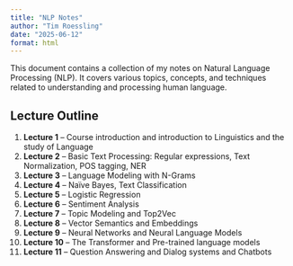 ```yaml
---
title: "NLP Notes"
author: "Tim Roessling"
date: "2025-06-12"
format: html
---
```


This document contains a collection of my notes on Natural Language Processing (NLP). It covers various topics, concepts, and techniques related to understanding and processing human language.

## Lecture Outline

1. **Lecture 1** – Course introduction and introduction to Linguistics and the study of Language  
2. **Lecture 2** – Basic Text Processing: Regular expressions, Text Normalization, POS tagging, NER  
3. **Lecture 3** – Language Modeling with N-Grams  
4. **Lecture 4** – Naïve Bayes, Text Classification  
5. **Lecture 5** – Logistic Regression  
6. **Lecture 6** – Sentiment Analysis  
7. **Lecture 7** – Topic Modeling and Top2Vec  
8. **Lecture 8** – Vector Semantics and Embeddings  
9. **Lecture 9** – Neural Networks and Neural Language Models  
10. **Lecture 10** – The Transformer and Pre-trained language models  
11. **Lecture 11** – Question Answering and Dialog systems and Chatbots  
